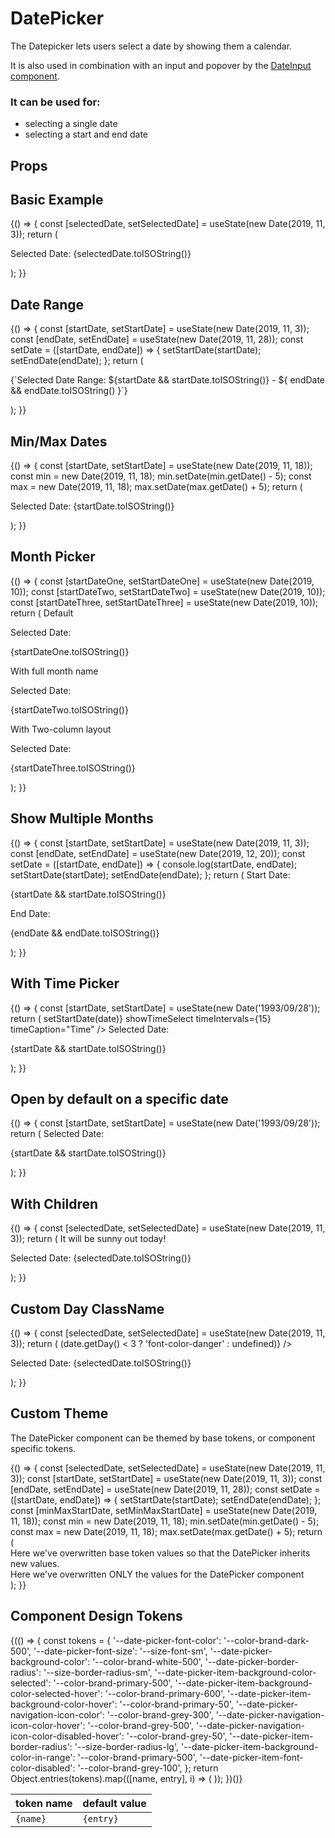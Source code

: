 
<Meta title="Components/DatePicker/Overview" component={DatePicker} />

# DatePicker

The Datepicker lets users select a date by showing them a calendar.

It is also used in combination with an input and popover by the [DateInput component](/?path=/docs/components-dateinput-overview--basic-usage).

### It can be used for:

- selecting a single date
- selecting a start and end date

## Props

<ArgsTable of={DatePicker} />

## Basic Example

<Canvas>
  <Story name="Basic Example">
    {() => {
      const [selectedDate, setSelectedDate] = useState(new Date(2019, 11, 3));
      return (
        <Box childGap="md">
          <DatePicker onChange={setSelectedDate} selected={selectedDate} />
          <p>Selected Date: {selectedDate.toISOString()}</p>
        </Box>
      );
    }}
  </Story>
</Canvas>

## Date Range

<Canvas>
  <Story name="Date Range">
    {() => {
      const [startDate, setStartDate] = useState(new Date(2019, 11, 3));
      const [endDate, setEndDate] = useState(new Date(2019, 11, 28));
      const setDate = ([startDate, endDate]) => {
        setStartDate(startDate);
        setEndDate(endDate);
      };
      return (
        <Box childGap="md">
          <DatePicker
            onChange={setDate}
            selected={startDate}
            startDate={startDate}
            endDate={endDate}
            selectsRange
          />
          <p>
            {`Selected Date Range: ${startDate && startDate.toISOString()} - ${
              endDate && endDate.toISOString()
            }`}
          </p>
        </Box>
      );
    }}
  </Story>
</Canvas>

## Min/Max Dates

<Canvas>
  <Story name="Min/max Dates">
    {() => {
      const [startDate, setStartDate] = useState(new Date(2019, 11, 18));
      const min = new Date(2019, 11, 18);
      min.setDate(min.getDate() - 5);
      const max = new Date(2019, 11, 18);
      max.setDate(max.getDate() + 5);
      return (
        <Box childGap="md">
          <DatePicker selected={startDate} onChange={setStartDate} minDate={min} maxDate={max} />
          <p>Selected Date: {startDate.toISOString()}</p>
        </Box>
      );
    }}
  </Story>
</Canvas>

## Month Picker

<Canvas>
  <Story name="Month Picker">
    {() => {
      const [startDateOne, setStartDateOne] = useState(new Date(2019, 10));
      const [startDateTwo, setStartDateTwo] = useState(new Date(2019, 10));
      const [startDateThree, setStartDateThree] = useState(new Date(2019, 10));
      return (
        <Box display="flex" direction="row" childGap="md">
          <Box childGap="md" display="flex" direction="column" alignItems="center" width="33">
            <Heading size="md">Default</Heading>
            <DatePicker selected={startDateOne} onChange={setStartDateOne} showMonthYearPicker />
            <p>Selected Date:</p>
            <p style={{ fontSize: '0.8rem' }}>{startDateOne.toISOString()}</p>
          </Box>
          <Box childGap="md" display="flex" direction="column" alignItems="center" width="33">
            <Heading size="md">With full month name</Heading>
            <DatePicker
              selected={startDateTwo}
              onChange={setStartDateTwo}
              showMonthYearPicker
              showFullMonthYearPicker
            />
            <p>Selected Date:</p>
            <p style={{ fontSize: '0.8rem' }}>{startDateTwo.toISOString()}</p>
          </Box>
          <Box childGap="md" display="flex" direction="column" alignItems="center" width="33">
            <Heading size="md">With Two-column layout</Heading>
            <DatePicker
              selected={startDateThree}
              onChange={setStartDateThree}
              showMonthYearPicker
              showFullMonthYearPicker
              showTwoColumnMonthYearPicker
            />
            <p>Selected Date:</p>
            <p style={{ fontSize: '0.8rem' }}>{startDateThree.toISOString()}</p>
          </Box>
        </Box>
      );
    }}
  </Story>
</Canvas>

## Show Multiple Months

<Canvas>
  <Story name="Multiple Months">
    {() => {
      const [startDate, setStartDate] = useState(new Date(2019, 11, 3));
      const [endDate, setEndDate] = useState(new Date(2019, 12, 20));
      const setDate = ([startDate, endDate]) => {
        console.log(startDate, endDate);
        setStartDate(startDate);
        setEndDate(endDate);
      };
      return (
        <Box childGap="md">
          <DatePicker
            onChange={setDate}
            selected={startDate}
            startDate={startDate}
            endDate={endDate}
            selectsRange
            monthsShown={2}
          />
          Start Date: <p style={{ fontSize: '0.75rem ' }}>{startDate && startDate.toISOString()}</p>
          End Date:<p style={{ fontSize: '0.75rem ' }}>{endDate && endDate.toISOString()}</p>
        </Box>
      );
    }}
  </Story>
</Canvas>

## With Time Picker

<Canvas>
  <Story name="With Time Picker">
    {() => {
      const [startDate, setStartDate] = useState(new Date('1993/09/28'));
      return (
        <Box childGap="md">
          <DatePicker
            selected={startDate}
            onChange={date => setStartDate(date)}
            showTimeSelect
            timeIntervals={15}
            timeCaption="Time"
          />
          Selected Date: <p style={{ fontSize: '0.75rem ' }}>{startDate && startDate.toISOString()}</p>
        </Box>
      );
    }}
  </Story>
</Canvas>

## Open by default on a specific date

<Canvas>
  <Story name="Open on Date">
    {() => {
      const [startDate, setStartDate] = useState(new Date('1993/09/28'));
      return (
        <Box childGap="md">
          <DatePicker
            onChange={setStartDate}
            selected={startDate}
            openToDate={new Date('1993/09/28')}
          />
          Selected Date: <p style={{ fontSize: '0.75rem ' }}>{startDate && startDate.toISOString()}</p>
        </Box>
      );
    }}
  </Story>
</Canvas>

## With Children

<Canvas>
  <Story name="With Children">
    {() => {
      const [selectedDate, setSelectedDate] = useState(new Date(2019, 11, 3));
      return (
        <Box childGap="md">
          <DatePicker onChange={setSelectedDate} selected={selectedDate}>
            <Box display="block" style={{ textAlign: 'center' }} color="primary">
              It will be sunny out today!
            </Box>
          </DatePicker>
          <p>Selected Date: {selectedDate.toISOString()}</p>
        </Box>
      );
    }}
  </Story>
</Canvas>

## Custom Day ClassName

<Canvas>
  <Story name="Day Classname">
    {() => {
      const [selectedDate, setSelectedDate] = useState(new Date(2019, 11, 3));
      return (
        <Box childGap="md">
          <DatePicker
            onChange={setSelectedDate}
            selected={selectedDate}
            dayClassName={date => (date.getDay() < 3 ? 'font-color-danger' : undefined)}
          />
          <p>Selected Date: {selectedDate.toISOString()}</p>
        </Box>
      );
    }}
  </Story>
</Canvas>


## Custom Theme

The DatePicker component can be themed by base tokens, or component specific tokens.

<Canvas>
  <Story name="With Custom Theme">
    {() => {
      const [selectedDate, setSelectedDate] = useState(new Date(2019, 11, 3));
      const [startDate, setStartDate] = useState(new Date(2019, 11, 3));
      const [endDate, setEndDate] = useState(new Date(2019, 11, 28));
      const setDate = ([startDate, endDate]) => {
        setStartDate(startDate);
        setEndDate(endDate);
      };
      const [minMaxStartDate, setMinMaxStartDate] = useState(new Date(2019, 11, 18));
      const min = new Date(2019, 11, 18);
      min.setDate(min.getDate() - 5);
      const max = new Date(2019, 11, 18);
      max.setDate(max.getDate() + 5);
      return (
        <Box childGap="md">
          <div
            style={{
              '--color-brand-primary-50': '#CFC5E9',
              '--color-brand-primary-400': '#785CC0',
              '--color-brand-primary-500': '#603FB5',
              '--color-brand-primary-600': '#5839AE',
            }}
          >
            <Box margin="md 0" fontWeight="bold">Here we've overwritten base token values so that the DatePicker inherits new values.</Box>
            <DatePicker onChange={setSelectedDate} selected={selectedDate} />
          </div>
          <div
            style={{
              '--date-picker-font-color': 'var(--color-brand-white-500)',
              '--date-picker-background-color': 'var(--color-brand-grey-800)',
              '--date-picker-border-radius': 'var(--size-border-radius-lg)',
              '--date-picker-item-background-color-selected': '#603FB5',
              '--date-picker-item-background-color-selected-hover': '#4E31A5',
              '--date-picker-item-background-color-hover': '#785CC0',
              '--date-picker-navigation-icon-color': 'var(--color-brand-white-500)',
              '--date-picker-navigation-icon-color-hover': 'var(--color-brand-grey-300)',
              '--date-picker-item-border-radius': '0',
              '--date-picker-item-background-color-in-range': '#785CC0',
              '--date-picker-item-font-color-disabled': 'var(--color-brand-grey-500)',
            }}
          >
            <Box margin="md 0" fontWeight="bold">Here we've overwritten ONLY the values for the DatePicker component</Box>
            <Box direction="row" childGap="md" wrap>
              <DatePicker onChange={setSelectedDate} selected={selectedDate} />
              <DatePicker
                onChange={setDate}
                selected={startDate}
                startDate={startDate}
                endDate={endDate}
                selectsRange
                monthsShown={2}
              />
              <DatePicker selected={minMaxStartDate} onChange={setMinMaxStartDate} minDate={min} maxDate={max} />
            </Box>
          </div>
        </Box>
      );
    }}
  </Story>
</Canvas>

## Component Design Tokens

<table>
  <thead>
    <tr>
      <th>token name</th>
      <th>default value</th>
    </tr>
  </thead>
  <tbody>
    {(() => {
      const tokens = {
        '--date-picker-font-color': '--color-brand-dark-500',
        '--date-picker-font-size': '--size-font-sm',
        '--date-picker-background-color': '--color-brand-white-500',
        '--date-picker-border-radius': '--size-border-radius-sm',
        '--date-picker-item-background-color-selected': '--color-brand-primary-500',
        '--date-picker-item-background-color-selected-hover': '--color-brand-primary-600',
        '--date-picker-item-background-color-hover': '--color-brand-primary-50',
        '--date-picker-navigation-icon-color': '--color-brand-grey-300',
        '--date-picker-navigation-icon-color-hover': '--color-brand-grey-500',
        '--date-picker-navigation-icon-color-disabled-hover': '--color-brand-grey-50',
        '--date-picker-item-border-radius': '--size-border-radius-lg',
        '--date-picker-item-background-color-in-range': '--color-brand-primary-500',
        '--date-picker-item-font-color-disabled': '--color-brand-grey-100',
      };
      return Object.entries(tokens).map(([name, entry], i) => (
        <tr key={i}>
          <td>
            <code>{name}</code>
          </td>
          <td>
            <code>{entry}</code>
          </td>
        </tr>
      ));
    })()}
  </tbody>
</table>